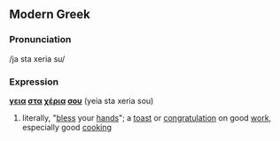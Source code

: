==Modern Greek==
===Pronunciation===
/ja sta xeria su/
===Expression===
'''[[γεια]] [[στα]] [[χέρια]] [[σου]]''' (yeia sta xeria sou)
# literally, "[[bless]] your [[hands]]"; a [[toast]] or [[congratulation]] on good [[work]], especially good [[cook]]ing